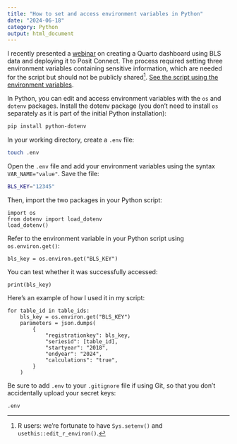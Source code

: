 ```yaml
---
title: "How to set and access environment variables in Python"
date: "2024-06-18"
category: Python
output: html_document
---
```


I recently presented a [webinar](https://www.youtube.com/watch?v=xnJuXOw7iu8) on creating a Quarto dashboard using BLS data and deploying it to Posit Connect. The process required setting three environment variables containing sensitive information, which are needed for the script but should not be publicly shared^[R users: we're fortunate to have `Sys.setenv()` and `usethis::edit_r_environ()`.]. [See the script using the environment variables](https://github.com/posit-marketing/inflation-explorer/blob/main/data-pull.qmd).

In Python, you can edit and access environment variables with the `os` and `dotenv` packages. Install the dotenv package (you don't need to install `os` separately as it is part of the initial Python installation):

```.bash
pip install python-dotenv
```

In your working directory, create a `.env` file:

```.bash
touch .env
```

Open the `.env` file and add your environment variables using the syntax `VAR_NAME="value"`. Save the file:

```.bash
BLS_KEY="12345"
```

Then, import the two packages in your Python script:

```.python
import os
from dotenv import load_dotenv
load_dotenv()
```

Refer to the environment variable in your Python script using `os.environ.get()`:

```.python
bls_key = os.environ.get("BLS_KEY")
```

You can test whether it was successfully accessed:

```.python
print(bls_key)
```

Here's an example of how I used it in my script:

```.python
for table_id in table_ids:
    bls_key = os.environ.get("BLS_KEY")
    parameters = json.dumps(
        {
            "registrationkey": bls_key,
            "seriesid": [table_id],
            "startyear": "2018",
            "endyear": "2024",
            "calculations": "true",
        }
    )
```

Be sure to add `.env` to your `.gitignore` file if using Git, so that you don't accidentally upload your secret keys:

```.bash
.env
```


